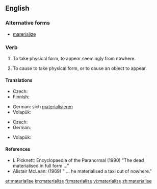 ==English==

===Alternative forms===
* [[materialize]]

===Verb===
{{en-verb|materialis|es}}

# {{context|intransitive|British|lang=en}} To take physical form, to appear seemingly from nowhere.
# {{context|transitive|British|lang=en}}  To cause to take physical form, or to cause an object to appear.

====Translations====
{{trans-top|To take physical form or to appear seemingly from nowhere}}
* Czech: {{t|cs|zhmotnit se}}
* Finnish: {{t|fi|aineellistua}}
{{trans-mid}}
* German: sich [[materialisieren]]
* Volapük: {{t|vo|stöfikön}}
{{trans-bottom}}

{{trans-top|To cause to take physical form or to appear}}
* Czech: {{t|cs|zhmotnit}}
* German: {{t|de|materialisieren}}
{{trans-mid}}
* Volapük: {{t|vo|stöfükön}}
{{trans-bottom}}

====References====
* L Picknett: Encyclopaedia of the Paranormal (1990) "The dead materialised in full form ..."
* Alistair McLean: (1969) " ... he materialised a taxi out of nowhere."

[[et:materialise]]
[[kn:materialise]]
[[fi:materialise]]
[[vi:materialise]]
[[zh:materialise]]